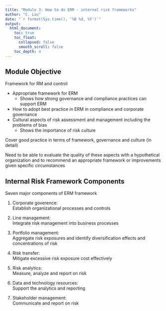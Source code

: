 ```yaml
---
title: "Module 3: How to do ERM - internal risk frameworks"
author: "C. Lau"
date: "`r format(Sys.time(), '%B %d, %Y')`"
output: 
  html_document:
    toc: true
    toc_float:
      collapsed: false
      smooth_scroll: false
    toc_depth: 4
---
```


## Module Objective

Framework for RM and control

* Appropriate framework for ERM
    * Shows how strong governance and compliance practices can support ERM
* How to adopt best practice in ERM in compliance and corporate governance
* Cultural aspects of risk assessment and management including the problems of bias
    * Shows the importance of risk culture

Cover good practice in terms of framework, governance and culture (in detail)

Need to be able to evaluate the quality of these aspects with a hypothetical organization and to recommend an appropriate framework or improvements given specific circumstances

## Internal Risk Framework Components

Seven major components of ERM framework

1. Corporate goverence:  
Establish organizational processes and controls

2. Line management:  
Integrate risk management into business processes

3. Portfolio management:  
Aggregate risk exposures and identify diversification effects and concentrations of risk

4. Risk transfer:  
Mitigate excessive risk exposure cost effectively

5. Risk analytics:  
Measure, analyze and report on risk

6. Data and technology resources:  
Support the analytics and reporting

7. Stakeholder management:  
Communicate and report on risk